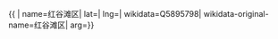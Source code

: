 {{ {{{1|PRC admin/showdata}}}|
name=红谷滩区|
lat=|
lng=|
wikidata=Q5895798|
wikidata-original-name=红谷滩区|
arg={{{arg|}}}}}